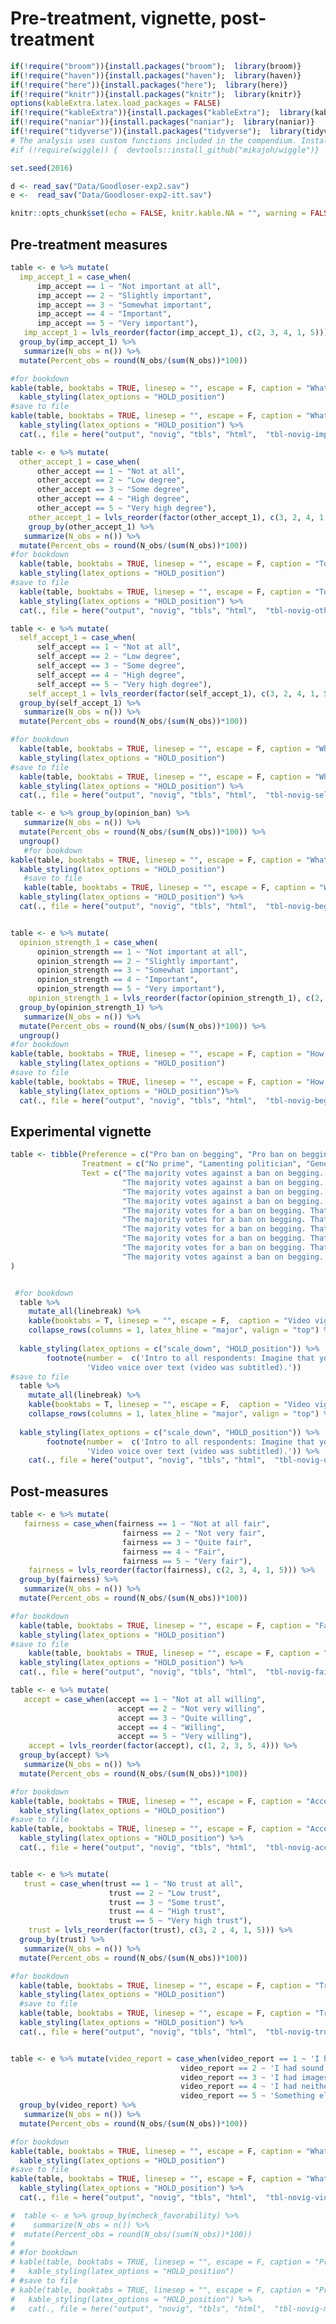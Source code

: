 # Pre-treatment, vignette, post-treatment


```r
if(!require("broom")){install.packages("broom");  library(broom)}
if(!require("haven")){install.packages("haven");  library(haven)}
if(!require("here")){install.packages("here");  library(here)}
if(!require("knitr")){install.packages("knitr");  library(knitr)}
options(kableExtra.latex.load_packages = FALSE) 
if(!require("kableExtra")){install.packages("kableExtra");  library(kableExtra)}
if(!require("naniar")){install.packages("naniar");  library(naniar)}
if(!require("tidyverse")){install.packages("tidyverse");  library(tidyverse)}
# The analysis uses custom functions included in the compendium. Install the included pkg with `devtools::install()` or just install from github with:
#if (!require(wiggle)) {  devtools::install_github("mikajoh/wiggle")}

set.seed(2016)

d <- read_sav("Data/Goodloser-exp2.sav")
e <-  read_sav("Data/Goodloser-exp2-itt.sav")

knitr::opts_chunk$set(echo = FALSE, knitr.kable.NA = "", warning = FALSE, message = FALSE)
```

## Pre-treatment measures
```r

table <- e %>% mutate(
  imp_accept_1 = case_when(
      imp_accept == 1 ~ "Not important at all",
      imp_accept == 2 ~ "Slightly important",
      imp_accept == 3 ~ "Somewhat important",
      imp_accept == 4 ~ "Important",
      imp_accept == 5 ~ "Very important"),
   imp_accept_1 = lvls_reorder(factor(imp_accept_1), c(2, 3, 4, 1, 5))) %>% 
  group_by(imp_accept_1) %>%
   summarize(N_obs = n()) %>% 
  mutate(Percent_obs = round(N_obs/(sum(N_obs))*100))

#for bookdown
kable(table, booktabs = TRUE, linesep = "", escape = F, caption = "What is your opinion – how important is it to accept the decisions about important social issues after they have been adopted?", col.names = linebreak(c("Value", "N", "Percent"))) %>% 
  kable_styling(latex_options = "HOLD_position") 
#save to file
kable(table, booktabs = TRUE, linesep = "", escape = F, caption = "What is your opinion – how important is it to accept the decisions about important social issues after they have been adopted?", col.names = linebreak(c("Value", "N", "Percent"))) %>% 
  kable_styling(latex_options = "HOLD_position") %>% 
  cat(., file = here("output", "novig", "tbls", "html",  "tbl-novig-imp-accept.html"))

table <- e %>% mutate(
  other_accept_1 = case_when(
      other_accept == 1 ~ "Not at all",
      other_accept == 2 ~ "Low degree",
      other_accept == 3 ~ "Some degree",
      other_accept == 4 ~ "High degree",
      other_accept == 5 ~ "Very high degree"),
    other_accept_1 = lvls_reorder(factor(other_accept_1), c(3, 2, 4, 1, 5))) %>% 
    group_by(other_accept_1) %>%
   summarize(N_obs = n()) %>% 
  mutate(Percent_obs = round(N_obs/(sum(N_obs))*100))
#for bookdown
  kable(table, booktabs = TRUE, linesep = "", escape = F, caption = "To what extent do you think people in Norway are willing to accept the decisions about important social issues after they have been adopted by politicians and the authorities?", col.names = linebreak(c("Value", "N", "Percent")))%>% 
  kable_styling(latex_options = "HOLD_position") 
#save to file
  kable(table, booktabs = TRUE, linesep = "", escape = F, caption = "To what extent do you think people in Norway are willing to accept the decisions about important social issues after they have been adopted by politicians and the authorities?", col.names = linebreak(c("Value", "N", "Percent")))%>% 
  kable_styling(latex_options = "HOLD_position") %>% 
  cat(., file = here("output", "novig", "tbls", "html",  "tbl-novig-other-accept.html"))

table <- e %>% mutate(
  self_accept_1 = case_when(
      self_accept == 1 ~ "Not at all",
      self_accept == 2 ~ "Low degree",
      self_accept == 3 ~ "Some degree",
      self_accept == 4 ~ "High degree",
      self_accept == 5 ~ "Very high degree"),
    self_accept_1 = lvls_reorder(factor(self_accept_1), c(3, 2, 4, 1, 5))) %>% 
  group_by(self_accept_1) %>%
   summarize(N_obs = n()) %>% 
  mutate(Percent_obs = round(N_obs/(sum(N_obs))*100)) 

#for bookdown
  kable(table, booktabs = TRUE, linesep = "", escape = F, caption = "What about you personally – do you live up to this standard (i.e., accept the decisions about important social issues after they have been adopted by politicians and the authorities)?", col.names = linebreak(c("Value", "N", "Percent"))) %>% 
  kable_styling(latex_options = "HOLD_position") 
#save to file  
  kable(table, booktabs = TRUE, linesep = "", escape = F, caption = "What about you personally – do you live up to this standard (i.e., accept the decisions about important social issues after they have been adopted by politicians and the authorities)?", col.names = linebreak(c("Value", "N", "Percent"))) %>% 
  kable_styling(latex_options = "HOLD_position") %>% 
  cat(., file = here("output", "novig", "tbls", "html",  "tbl-novig-self-accept.html"))

table <- e %>% group_by(opinion_ban) %>%
   summarize(N_obs = n()) %>% 
  mutate(Percent_obs = round(N_obs/(sum(N_obs))*100)) %>%
  ungroup()  
   #for bookdown
kable(table, booktabs = TRUE, linesep = "", escape = F, caption = "What is your opinion on a ban on begging in your municipality?", col.names = linebreak(c("Value", "N", "Percent"))) %>% 
  kable_styling(latex_options = "HOLD_position") 
   #save to file
   kable(table, booktabs = TRUE, linesep = "", escape = F, caption = "What is your opinion on a ban on begging in your municipality?", col.names = linebreak(c("Value", "N", "Percent"))) %>% 
  kable_styling(latex_options = "HOLD_position") %>% 
  cat(., file = here("output", "novig", "tbls", "html",  "tbl-novig-begging-pref.html"))


table <- e %>% mutate(
  opinion_strength_1 = case_when(
      opinion_strength == 1 ~ "Not important at all",
      opinion_strength == 2 ~ "Slightly important",
      opinion_strength == 3 ~ "Somewhat important",
      opinion_strength == 4 ~ "Important",
      opinion_strength == 5 ~ "Very important"),
    opinion_strength_1 = lvls_reorder(factor(opinion_strength_1), c(2, 3, 4, 1, 5))) %>% 
  group_by(opinion_strength_1) %>%
   summarize(N_obs = n()) %>% 
  mutate(Percent_obs = round(N_obs/(sum(N_obs))*100)) %>%
  ungroup()  
#for bookdown
kable(table, booktabs = TRUE, linesep = "", escape = F, caption = "How important is this issue to you personally?", col.names = linebreak(c("Value", "N", "Percent"))) %>% 
  kable_styling(latex_options = "HOLD_position")
#save to file
kable(table, booktabs = TRUE, linesep = "", escape = F, caption = "How important is this issue to you personally?", col.names = linebreak(c("Value", "N", "Percent"))) %>% 
  kable_styling(latex_options = "HOLD_position")%>% 
  cat(., file = here("output", "novig", "tbls", "html",  "tbl-novig-begging-importance.html"))


```

## Experimental vignette
```r

table <- tibble(Preference = c("Pro ban on begging", "Pro ban on begging", "Pro ban on begging", "Pro ban on begging", "Pro ban on begging", "Against ban on begging", "Against ban on begging", "Against ban on begging", "Against ban on begging", "Against ban on begging"), 
                Treatment = c("No prime", "Lamenting politician", "Generic good loser prime", "Specific good loser prime", "Winner", "No prime", "Lamenting politician", "Generic good loser prime", "Specific good loser prime", "Winner"), 
                Text = c("The majority votes against a ban on begging. That means the council will not ban begging in your municipality.",
                         "The majority votes against a ban on begging. That means the council will not ban begging in your municipality. After the decision, the leader of one of the parties who where in favor of a ban states that they are disappointed and that the decision was wrong.",
                         "The majority votes against a ban on begging. That means the council will not ban begging in your municipality. After the decision, the leader of one of the parties who where in favor of a ban states that they are disappointed and that the decision was wrong, but that's how it is like living in a democracy. Sometimes you win, sometimes you lose.",
                         "The majority votes against a ban on begging. That means the council will not ban begging in your municipality. After the decision, the leader of one of the parties who where in favor of a ban states that they are disappointed and that the decision was wrong, but that it was a fair fight where both sides had the chance to defend their positions.",
                         "The majority votes for a ban on begging. That means the council will ban begging in your municipality.",
                         "The majority votes for a ban on begging. That means the council will ban begging in your municipality.", 
                         "The majority votes for a ban on begging. That means the council will ban begging in your municipality. After the decision, the leader of one of the parties who where in favor of a ban states that they are disappointed and that the decision was wrong.", 
                         "The majority votes for a ban on begging. That means the council will ban begging in your municipality. After the decision, the leader of one of the parties who where in favor of a ban states that they are disappointed and that the decision was wrong, but that's how it is like living in a democracy. Sometimes you win, sometimes you lose.",
                         "The majority votes for a ban on begging. That means the council will ban begging in your municipality. After the decision, the leader of one of the partieswho where in favor of a ban states that they are disappointed and that the decision was wrong, but that it was a fair fight where both sides had the chance to defend their positions.",
                         "The majority votes against a ban on begging. That means the council will not ban begging in your municipality.")
)


 #for bookdown
  table %>% 
    mutate_all(linebreak) %>% 
    kable(booktabs = T, linesep = "", escape = F,  caption = "Video vignette treatment dimensions and values.", col.names = linebreak(c("Preference", "Treatment", "Text"))) %>% 
    collapse_rows(columns = 1, latex_hline = "major", valign = "top") %>% 
    
  kable_styling(latex_options = c("scale_down", "HOLD_position")) %>% 
        footnote(number =  c('Intro to all respondents: Imagine that your municipality is about to decide whether begging on the streets should be banned or allowed within the municipal borders in the future. This is a controversial decision: Some inhabitants and politicians strongly support the ban, while other inhabitants and politicians are equally strongly against such a ban on begging. Some parties propose a ban on begging. The decision will be made in the municipal council, and follows the normal decision-making procedure. The proposal is  first debated in the council, where all members are welcome to express their position and their arguments. The debate is public, and journalists are present to report on the debate. In the end, the politicians vote on the proposal.',
                 'Video voice over text (video was subtitled).'))
#save to file
  table %>% 
    mutate_all(linebreak) %>% 
    kable(booktabs = T, linesep = "", escape = F,  caption = "Video vignette treatment dimensions and values.", col.names = linebreak(c("Preference", "Treatment", "Text"))) %>% 
    collapse_rows(columns = 1, latex_hline = "major", valign = "top") %>% 
    
  kable_styling(latex_options = c("scale_down", "HOLD_position")) %>% 
        footnote(number =  c('Intro to all respondents: Imagine that your municipality is about to decide whether begging on the streets should be banned or allowed within the municipal borders in the future. This is a controversial decision: Some inhabitants and politicians strongly support the ban, while other inhabitants and politicians are equally strongly against such a ban on begging. Some parties propose a ban on begging. The decision will be made in the municipal council, and follows the normal decision-making procedure. The proposal is  first debated in the council, where all members are welcome to express their position and their arguments. The debate is public, and journalists are present to report on the debate. In the end, the politicians vote on the proposal.',
                 'Video voice over text (video was subtitled).')) %>% 
    cat(., file = here("output", "novig", "tbls", "html",  "tbl-novig-design.html"))
```

## Post-measures
```r
table <- e %>% mutate(
   fairness = case_when(fairness == 1 ~ "Not at all fair",
                         fairness == 2 ~ "Not very fair",
                         fairness == 3 ~ "Quite fair",
                         fairness == 4 ~ "Fair",
                         fairness == 5 ~ "Very fair"),
    fairness = lvls_reorder(factor(fairness), c(2, 3, 4, 1, 5))) %>% 
  group_by(fairness) %>%
   summarize(N_obs = n()) %>% 
  mutate(Percent_obs = round(N_obs/(sum(N_obs))*100))

#for bookdown
  kable(table, booktabs = TRUE, linesep = "", escape = F, caption = "Fairness: What do you think about the way the decision was made?", col.names = linebreak(c("Value", "N", "Percent")))%>% 
  kable_styling(latex_options = "HOLD_position") 
#save to file  
    kable(table, booktabs = TRUE, linesep = "", escape = F, caption = "Fairness: What do you think about the way the decision was made?", col.names = linebreak(c("Value", "N", "Percent")))%>% 
  kable_styling(latex_options = "HOLD_position") %>% 
  cat(., file = here("output", "novig", "tbls", "html",  "tbl-novig-fairness-dv.html"))

table <- e %>% mutate(
   accept = case_when(accept == 1 ~ "Not at all willing",
                        accept == 2 ~ "Not very willing",
                        accept == 3 ~ "Quite willing", 
                        accept == 4 ~ "Willing", 
                        accept == 5 ~ "Very willing"),
    accept = lvls_reorder(factor(accept), c(1, 2, 3, 5, 4))) %>% 
  group_by(accept) %>%
   summarize(N_obs = n()) %>% 
  mutate(Percent_obs = round(N_obs/(sum(N_obs))*100)) 

#for bookdown
kable(table, booktabs = TRUE, linesep = "", escape = F, caption = "Acceptance: When you think about the actual outcome of the decision, how willing are you to accept the decision?", col.names = linebreak(c("Value", "N", "Percent")))%>% 
  kable_styling(latex_options = "HOLD_position") 
#save to file
kable(table, booktabs = TRUE, linesep = "", escape = F, caption = "Acceptance: When you think about the actual outcome of the decision, how willing are you to accept the decision?", col.names = linebreak(c("Value", "N", "Percent")))%>% 
  kable_styling(latex_options = "HOLD_position") %>% 
  cat(., file = here("output", "novig", "tbls", "html",  "tbl-novig-accept-dv.html"))


table <- e %>% mutate(
   trust = case_when(trust == 1 ~ "No trust at all",
                      trust == 2 ~ "Low trust",
                      trust == 3 ~ "Some trust",
                      trust == 4 ~ "High trust",
                      trust == 5 ~ "Very high trust"),
    trust = lvls_reorder(factor(trust), c(3, 2 , 4, 1, 5))) %>% 
  group_by(trust) %>%
   summarize(N_obs = n()) %>% 
  mutate(Percent_obs = round(N_obs/(sum(N_obs))*100))

#for bookdown
  kable(table, booktabs = TRUE, linesep = "", escape = F, caption = "Trust in politicians: Based on what you saw in the video, how much confidence do you have in the politicians who made the decision?", col.names = linebreak(c("Value", "N", "Percent")))%>% 
  kable_styling(latex_options = "HOLD_position") 
  #save to file
  kable(table, booktabs = TRUE, linesep = "", escape = F, caption = "Trust in politicians: Based on what you saw in the video, how much confidence do you have in the politicians who made the decision?", col.names = linebreak(c("Value", "N", "Percent")))%>% 
  kable_styling(latex_options = "HOLD_position") %>% 
  cat(., file = here("output", "novig", "tbls", "html",  "tbl-novig-trust-dv.html"))


table <- e %>% mutate(video_report = case_when(video_report == 1 ~ 'I had both sound and images',
                                      video_report == 2 ~ 'I had sound, but no images',
                                      video_report == 3 ~ 'I had images, but no sound',
                                      video_report == 4 ~ 'I had neither sound nor images',
                                      video_report == 5 ~ 'Something else prevented me from playing the video')) %>% 
  group_by(video_report) %>%
   summarize(N_obs = n()) %>% 
  mutate(Percent_obs = round(N_obs/(sum(N_obs))*100)) 

#for bookdown
kable(table, booktabs = TRUE, linesep = "", escape = F, caption = "What was the recording like?", col.names = linebreak(c("Value", "N", "Percent"))) %>% 
  kable_styling(latex_options = "HOLD_position") 
#save to file
kable(table, booktabs = TRUE, linesep = "", escape = F, caption = "What was the recording like?", col.names = linebreak(c("Value", "N", "Percent"))) %>% 
  kable_styling(latex_options = "HOLD_position") %>% 
  cat(., file = here("output", "novig", "tbls", "html",  "tbl-novig-videoreport.html"))

#  table <- e %>% group_by(mcheck_favorability) %>%
#    summarize(N_obs = n()) %>%
#  mutate(Percent_obs = round(N_obs/(sum(N_obs))*100))
# 
# #for bookdown
# kable(table, booktabs = TRUE, linesep = "", escape = F, caption = "Proportion that correctly or incorrectly identify whether or not the decision outcome was in line with their own preferences.", col.names = linebreak(c("Value", "N", "Percent"))) %>% 
#   kable_styling(latex_options = "HOLD_position") 
# #save to file
# kable(table, booktabs = TRUE, linesep = "", escape = F, caption = "Proportion that correctly or incorrectly identify whether or not the decision outcome was in line with their own preferences.", col.names = linebreak(c("Value", "N", "Percent"))) %>% 
#   kable_styling(latex_options = "HOLD_position") %>% 
#   cat(., file = here("output", "novig", "tbls", "html",  "tbl-novig-mcheckfavorability.html"))

```


